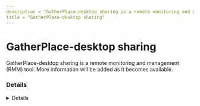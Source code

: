 ---
description = "GatherPlace-desktop sharing is a remote monitoring and management (RMM) tool. More information will be added as it becomes available."
title = "GatherPlace-desktop sharing"
---



# GatherPlace-desktop sharing

GatherPlace-desktop sharing is a remote monitoring and management (RMM) tool. More information will be added as it becomes available.

### Details
<Details author={""}
         category={""}
         created={""}
         website={""}
         lastModified={"2024-02-07"}
         privileges={""}
         free={ false }
         verification={ false }
/>

#### Installation Paths
<Card code={ ["gp3.exe", "gp4.exe", "gp5.exe"] }/>





### Forensic Artifacts




#### Network Artifacts
<EuiSpacer size="xl"/>
<NetworkArtifactsTable data={ [{"Description": "Known remote domains", "Domains": ["*.gatherplace.com", "*.gatherplace.net", "gatherplace.com"], "Ports": []}] }/>




### Detections
- Detects potential network activity of GatherPlace-desktop sharing RMM tool
  - [Sigma Rule](https://github.com/magicsword-io/LOLRMM/blob/main/detections/sigma/gatherplace-desktop_sharing_network_sigma.yml)
- Detects potential processes activity of GatherPlace-desktop sharing RMM tool
  - [Sigma Rule](https://github.com/magicsword-io/LOLRMM/blob/main/detections/sigma/gatherplace-desktop_sharing_processes_sigma.yml)

### References
- [https://www.gatherplace.com/kb?id=136377](https://www.gatherplace.com/kb?id=136377)

